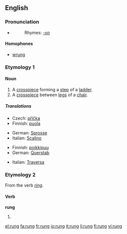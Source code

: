 ==English==

===Pronunciation===
*{{IPA|/rʌŋ/}}
*:Rhymes: [[Rhymes:English:-ʌŋ|-ʌŋ]]

====Homophones====
*[[wrung]]

===Etymology 1===
{{etyl|ang}} {{term|hrung|lang=ang}}

====Noun====
{{en-noun}}

# A [[crosspiece]] forming a [[step]] of a [[ladder]].
# A [[crosspiece]] between [[leg]]s of a [[chair]].

=====Translations=====
{{trans-top|ladder step}}
*Czech: [[příčka]] {{f}}
*Finnish: [[puola]]
{{trans-mid}}
*German: [[Sprosse]] {{f}}
*Italian: [[Scalino]] {{m}}
{{trans-bottom}}

{{trans-top|crosspiece between chair legs}}
*Finnish: [[poikkipuu]]
*German: [[Querstab]] {{m}}
{{trans-mid}}
*Italian: [[Traversa]] {{f}}
{{trans-bottom}}

===Etymology 2===
From the verb ''[[ring]]''. {{etystub}}

====Verb====
'''rung'''

# {{past participle of|[[ring]]}}


[[el:rung]]
[[fa:rung]]
[[fr:rung]]
[[io:rung]]
[[it:rung]]
[[li:rung]]
[[fi:rung]]
[[vi:rung]]